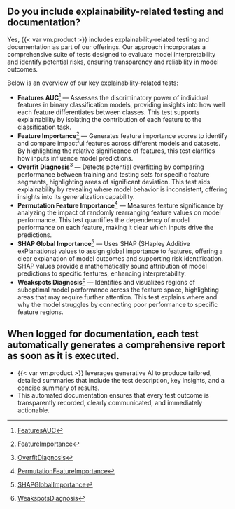 ## Do you include explainability-related testing and documentation? 

Yes, {{< var vm.product >}} includes explainability-related testing and documentation as part of our offerings. Our approach incorporates a comprehensive suite of tests designed to evaluate model interpretability and identify potential risks, ensuring transparency and reliability in model outcomes. 

Below is an overview of our key explainability-related tests:

- **Features AUC**^[[FeaturesAUC](/tests/model_validation/FeaturesAUC.md)] — Assesses the discriminatory power of individual features in binary classification models, providing insights into how well each feature differentiates between classes. This test supports explainability by isolating the contribution of each feature to the classification task.
- **Feature Importance**^[[FeatureImportance](/tests/model_validation/sklearn/FeatureImportance.md)] — Generates feature importance scores to identify and compare impactful features across different models and datasets. By highlighting the relative significance of features, this test clarifies how inputs influence model predictions.
- **Overfit Diagnosis**^[[OverfitDiagnosis](/tests/model_validation/sklearn/OverfitDiagnosis.md)] — Detects potential overfitting by comparing performance between training and testing sets for specific feature segments, highlighting areas of significant deviation. This test aids explainability by revealing where model behavior is inconsistent, offering insights into its generalization capability.
- **Permutation Feature Importance**^[[PermutationFeatureImportance](/tests/model_validation/sklearn/PermutationFeatureImportance.md)] — Measures feature significance by analyzing the impact of randomly rearranging feature values on model performance. This test quantifies the dependency of model performance on each feature, making it clear which inputs drive the predictions.
- **SHAP Global Importance**^[[SHAPGlobalImportance](/tests/model_validation/sklearn/SHAPGlobalImportance.md)] — Uses SHAP (SHapley Additive exPlanations) values to assign global importance to features, offering a clear explanation of model outcomes and supporting risk identification. SHAP values provide a mathematically sound attribution of model predictions to specific features, enhancing interpretability.
- **Weakspots Diagnosis**^[[WeakspotsDiagnosis](/tests/model_validation/sklearn/WeakspotsDiagnosis.md)] — Identifies and visualizes regions of suboptimal model performance across the feature space, highlighting areas that may require further attention. This test explains where and why the model struggles by connecting poor performance to specific feature regions.

::: {.callout}
## When logged for documentation, each test automatically generates a comprehensive report as soon as it is executed. 

- {{< var vm.product >}} leverages generative AI to produce tailored, detailed summaries that include the test description, key insights, and a concise summary of results. 
- This automated documentation ensures that every test outcome is transparently recorded, clearly communicated, and immediately actionable.

:::